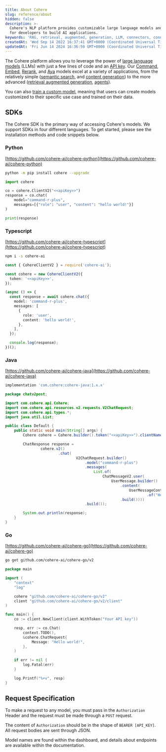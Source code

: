 ```yaml
---
title: About Cohere
slug: reference/about
hidden: false
description: >-
  Cohere's NLP platform provides customizable large language models and tools
  for developers to build AI applications.
keywords: 'RAG, retrieval, augmented, generation, LLM, connectors, connector, langchain'
createdAt: 'Wed Sep 14 2022 16:37:41 GMT+0000 (Coordinated Universal Time)'
updatedAt: 'Fri Jun 14 2024 16:36:59 GMT+0000 (Coordinated Universal Time)'
---
```


The Cohere platform allows you to leverage the power of [large language models](https://docs.cohere.com/v1/docs/introduction-to-large-language-models) (LLMs) with just a few lines of code and an [API key](https://dashboard.cohere.com/api-keys?_gl=1*14v2pj5*_gcl_au*NTczMTgyMTIzLjE3MzQ1NTY2OTA.*_ga*MTAxNTg1NTM1MS4xNjk1MjMwODQw*_ga_CRGS116RZS*MTczNjI3NzU2NS4xOS4xLjE3MzYyODExMTkuNDkuMC4w). Our [Command](https://docs.cohere.com/v1/docs/command-r7b), [Embed](https://docs.cohere.com/v1/docs/cohere-embed), [Rerank](https://docs.cohere.com/v1/docs/rerank-2), and [Aya](https://docs.cohere.com/v1/docs/aya) models excel at a variety of applications, from the relatively simple ([semantic search](https://docs.cohere.com/v1/docs/semantic-search-embed), and [content generation](https://docs.cohere.com/v1/docs/introduction-to-text-generation-at-cohere)) to the more advanced ([retrieval augmented generation](https://docs.cohere.com/v1/docs/retrieval-augmented-generation-rag), [agents](https://docs.cohere.com/v1/docs/multi-step-tool-use)).

You can also [train a custom model](https://docs.cohere.com/v1/docs/fine-tuning), meaning that users can create models customized to their specific use case and trained on their data.

## SDKs

The Cohere SDK is the primary way of accessing Cohere's models. We support SDKs in four different languages. To get started, please see the installation methods and code snippets below.

### Python

[https://github.com/cohere-ai/cohere-python](https://github.com/cohere-ai/cohere-python)

```bash
python -m pip install cohere --upgrade
```

```python 
import cohere

co = cohere.ClientV2("<<apiKey>>")
response = co.chat(
    model="command-r-plus", 
    messages=[{"role": "user", "content": "hello world!"}]
)

print(response)
```

### Typescript

[https://github.com/cohere-ai/cohere-typescript](https://github.com/cohere-ai/cohere-typescript)

```bash
npm i -s cohere-ai
```

```typescript
const { CohereClientV2 } = require('cohere-ai');

const cohere = new CohereClientV2({
  token: '<<apiKey>>',
});

(async () => {
  const response = await cohere.chat({
    model: 'command-r-plus',
    messages: [
      {
        role: 'user',
        content: 'hello world!',
      },
    ],
  });

  console.log(response);
})();
```

### Java

[https://github.com/cohere-ai/cohere-java](https://github.com/cohere-ai/cohere-java)

```gradle
implementation 'com.cohere:cohere-java:1.x.x'
```

```java
package chatv2post;

import com.cohere.api.Cohere;
import com.cohere.api.resources.v2.requests.V2ChatRequest;
import com.cohere.api.types.*;
import java.util.List;

public class Default {
    public static void main(String[] args) {
        Cohere cohere = Cohere.builder().token("<<apiKey>>").clientName("snippet").build();

        ChatResponse response =
                cohere.v2()
                        .chat(
                                V2ChatRequest.builder()
                                    .model("command-r-plus")
                                    .messages(
                                        List.of(
                                            ChatMessageV2.user(
                                                UserMessage.builder()
                                                    .content(
                                                        UserMessageContent
                                                                .of("Hello world!"))
                                                    .build())))
                                    .build());

        System.out.println(response);
    }
}
```

### Go

[https://github.com/cohere-ai/cohere-go](https://github.com/cohere-ai/cohere-go)

```bash
go get github.com/cohere-ai/cohere-go/v2
```

```go 
package main

import (
	"context"
	"log"

	cohere "github.com/cohere-ai/cohere-go/v2"
	client "github.com/cohere-ai/cohere-go/v2/client"
)

func main() {
	co := client.NewClient(client.WithToken("Your API key"))

	resp, err := co.Chat(
		context.TODO(),
		&cohere.ChatRequest{
			Message: "Hello world!",
		},
	)

	if err != nil {
		log.Fatal(err)
	}

	log.Printf("%+v", resp)
}

```

## Request Specification

To make a request to any model, you must pass in the `Authorization` Header and the request must be made through a `POST` request.

The content of `Authorization` should be in the shape of `BEARER [API_KEY]`. All request bodies are sent through JSON.

Model names are found within the dashboard, and details about endpoints are available within the documentation.
